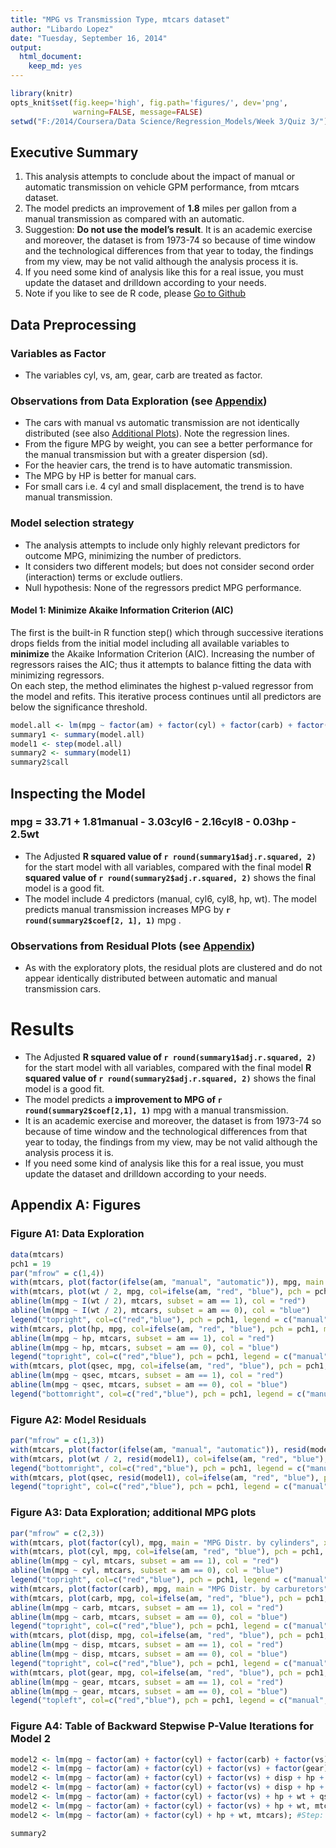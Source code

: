 ```yaml
---
title: "MPG vs Transmission Type, mtcars dataset"
author: "Libardo Lopez"
date: "Tuesday, September 16, 2014"
output:
  html_document:
    keep_md: yes
---
```

```r
library(knitr)
opts_knit$set(fig.keep='high', fig.path='figures/', dev='png',
              warning=FALSE, message=FALSE)
setwd("F:/2014/Coursera/Data Science/Regression_Models/Week 3/Quiz 3/")
```

## Executive Summary
1. This analysis attempts to conclude about the impact of manual or automatic transmission on vehicle GPM performance, from mtcars dataset.  
1. The model predicts an improvement of **1.8** miles per gallon from a manual transmission as compared with an automatic. 
1. Suggestion: __Do not use the model's result__. It is an academic exercise and moreover, the dataset is from 1973-74 so because of time window and the technological differences from that year to today, the findings from my view, may be not valid although the analysis process it is.  
1. If you need some kind of analysis like this for a real issue, you must update the dataset and drilldown according to your needs.    
1. Note if you like to see de R code, please [Go to Github](https://github.com/Libardo1/Regression_Models)  

## Data Preprocessing
### Variables as Factor
* The variables cyl, vs, am, gear, carb are treated as factor.

### Observations from Data Exploration (see [Appendix](#exploration))
* The cars with manual vs automatic transmission are not identically distributed (see also [Additional Plots](#additionalMpgPlots)). Note the regression lines.
* From the figure MPG by weight, you can see a better performance for the manual transmission but with a greater dispersion (sd).
* For the heavier cars, the trend is to have automatic transmission.
* The MPG by HP is better for manual cars.
* For small cars i.e. 4 cyl and small displacement, the trend is to have manual transmission.

### Model selection strategy
* The analysis attempts to include only highly relevant predictors for outcome MPG, minimizing the number of predictors.
* It considers two different models; but does not consider second order (interaction) terms or exclude outliers.
* Null hypothesis: None of the regressors predict MPG performance.

#### <a name = "model1" /> Model 1: Minimize Akaike Information Criterion (AIC)
The first is the built-in R function step() which through successive iterations drops fields from the initial model including all available variables to __minimize__ the Akaike Information Criterion (AIC). Increasing the number of regressors raises the AIC; thus it attempts to balance fitting the data with minimizing regressors.  
On each step, the method eliminates the highest p-valued regressor from the model and refits. This iterative process continues until all predictors are below the significance threshold.  

```r
model.all <- lm(mpg ~ factor(am) + factor(cyl) + factor(carb) + factor(vs) + factor(gear) + disp + hp + drat + wt + qsec, mtcars)
summary1 <- summary(model.all)
model1 <- step(model.all)
summary2 <- summary(model1)
summary2$call
```

## Inspecting the Model
### mpg = 33.71 + 1.81manual - 3.03cyl6 - 2.16cyl8 - 0.03hp - 2.5wt  

* The Adjusted __R squared value of `r round(summary1$adj.r.squared, 2)`__ for the start model with all variables, compared with the final model __R squared value of `r round(summary2$adj.r.squared, 2)`__ shows the final model is a good fit.
* The model include 4 predictors (manual, cyl6, cyl8, hp, wt). The model predicts manual transmission increases MPG by __`r round(summary2$coef[2, 1], 1)`__ mpg .

### Observations from Residual Plots (see [Appendix](#residuals))
* As with the exploratory plots, the residual plots are clustered and do not appear identically distributed between automatic and manual transmission cars.  

# <a name = "results" />Results

* The Adjusted __R squared value of `r round(summary1$adj.r.squared, 2)`__ for the start model with all variables, compared with the final model __R squared value of `r round(summary2$adj.r.squared, 2)`__ shows the final model is a good fit.
* The model predicts a __improvement to MPG of `r round(summary2$coef[2,1], 1)`__ mpg with a manual transmission.
* It is an academic exercise and moreover, the dataset is from 1973-74 so because of time window and the technological differences from that year to today, the findings from my view, may be not valid although the analysis process it is. 
* If you need some kind of analysis like this for a real issue, you must update the dataset and drilldown according to your needs.

## Appendix A: Figures

### <a name="exploration" />Figure A1: Data Exploration
```r
data(mtcars)
pch1 = 19
par("mfrow" = c(1,4))
with(mtcars, plot(factor(ifelse(am, "manual", "automatic")), mpg, main = "MPG by Weight", ylab = "mpg"))
with(mtcars, plot(wt / 2, mpg, col=ifelse(am, "red", "blue"), pch = pch1, main = "MPG by vehicle weight", xlab = "weight [short tons]"))
abline(lm(mpg ~ I(wt / 2), mtcars, subset = am == 1), col = "red")
abline(lm(mpg ~ I(wt / 2), mtcars, subset = am == 0), col = "blue")
legend("topright", col=c("red","blue"), pch = pch1, legend = c("manual", "automatic"), title = "transmission")
with(mtcars, plot(hp, mpg, col=ifelse(am, "red", "blue"), pch = pch1, main = "MPG by horsepower", xlab = "engine power [horsepower]"))
abline(lm(mpg ~ hp, mtcars, subset = am == 1), col = "red")
abline(lm(mpg ~ hp, mtcars, subset = am == 0), col = "blue")
legend("topright", col=c("red","blue"), pch = pch1, legend = c("manual", "automatic"), title = "transmission")
with(mtcars, plot(qsec, mpg, col=ifelse(am, "red", "blue"), pch = pch1, main = "MPG by quarter mile time [sec]", xlab = "quarter mile time [seconds]"))
abline(lm(mpg ~ qsec, mtcars, subset = am == 1), col = "red")
abline(lm(mpg ~ qsec, mtcars, subset = am == 0), col = "blue")
legend("bottomright", col=c("red","blue"), pch = pch1, legend = c("manual", "automatic"), title = "transmission")

```

### <a name="residuals" />Figure A2: Model Residuals
```r
par("mfrow" = c(1,3))
with(mtcars, plot(factor(ifelse(am, "manual", "automatic")), resid(model1), main = "MPG by transmission residuals"))
with(mtcars, plot(wt / 2, resid(model1), col=ifelse(am, "red", "blue"), pch = pch1, main = "MPG by weight residuals", xlab = "weight in U.S. short tons"))
legend("bottomright", col=c("red","blue"), pch = pch1, legend = c("manual", "automatic"), title = "transmission")
with(mtcars, plot(qsec, resid(model1), col=ifelse(am, "red", "blue"), pch = pch1, main = "MPG by quarter mile time residuals", xlab = "quarter mile time [seconds]"))
legend("topright", col=c("red","blue"), pch = pch1, legend = c("manual", "automatic"), title = "transmission")
```

### <a name = "additionalMpgPlots" />Figure A3: Data Exploration; additional MPG plots
```r
par("mfrow" = c(2,3))
with(mtcars, plot(factor(cyl), mpg, main = "MPG Distr. by cylinders", xlab = "engine cylinders"))
with(mtcars, plot(cyl, mpg, col=ifelse(am, "red", "blue"), pch = pch1, main = "MPG by cylinders", xlab = "number of cylinders"))
abline(lm(mpg ~ cyl, mtcars, subset = am == 1), col = "red")
abline(lm(mpg ~ cyl, mtcars, subset = am == 0), col = "blue")
legend("topright", col=c("red","blue"), pch = pch1, legend = c("manual", "automatic"), title = "transmission")
with(mtcars, plot(factor(carb), mpg, main = "MPG Distr. by carburetors", xlab = "number of carburetors"))
with(mtcars, plot(carb, mpg, col=ifelse(am, "red", "blue"), pch = pch1, main = "MPG by carburetors", xlab = "number of carburetors"))
abline(lm(mpg ~ carb, mtcars, subset = am == 1), col = "red")
abline(lm(mpg ~ carb, mtcars, subset = am == 0), col = "blue")
legend("topright", col=c("red","blue"), pch = pch1, legend = c("manual", "automatic"), title = "transmission")
with(mtcars, plot(disp, mpg, col=ifelse(am, "red", "blue"), pch = pch1, main = "MPG by displacement", xlab = "displacement (cubic inches)"))
abline(lm(mpg ~ disp, mtcars, subset = am == 1), col = "red")
abline(lm(mpg ~ disp, mtcars, subset = am == 0), col = "blue")
legend("topright", col=c("red","blue"), pch = pch1, legend = c("manual", "automatic"), title = "transmission")
with(mtcars, plot(gear, mpg, col=ifelse(am, "red", "blue"), pch = pch1, main = "MPG by forward gears", xlab = "forward gears"))
abline(lm(mpg ~ gear, mtcars, subset = am == 1), col = "red")
abline(lm(mpg ~ gear, mtcars, subset = am == 0), col = "blue")
legend("topleft", col=c("red","blue"), pch = pch1, legend = c("manual", "automatic"), title = "transmission")

```

### <a name = "model2iterations" />Figure A4: Table of Backward Stepwise P-Value Iterations for Model 2
```r
model2 <- lm(mpg ~ factor(am) + factor(cyl) + factor(carb) + factor(vs) +  factor(gear) + disp + hp + drat + wt + qsec, mtcars); #Start:  AIC=76.4
model2 <- lm(mpg ~ factor(am) + factor(cyl) + factor(vs) + factor(gear) +   disp + hp + drat + wt + qsec, mtcars); #Step:  AIC=69.83; discarded: carburators
model2 <- lm(mpg ~ factor(am) + factor(cyl) + factor(vs) + disp + hp + drat+ wt + qsec, mtcars); #Step:  AIC=67; discarded: gear
model2 <- lm(mpg ~ factor(am) + factor(cyl) + factor(vs) + disp + hp + wt +     qsec, mtcars); #Step:  AIC=65.23; discarded: drat 
model2 <- lm(mpg ~ factor(am) + factor(cyl) + factor(vs) + hp + wt + qsec, mtcars); #Step:  AIC=63.51; discarded: disp
model2 <- lm(mpg ~ factor(am) + factor(cyl) + factor(vs) + hp + wt, mtcars); #Step:  AIC=62.06; discarded: qsec
model2 <- lm(mpg ~ factor(am) + factor(cyl) + hp + wt, mtcars); #Step:  AIC=61.65
```

```r
summary2
```

